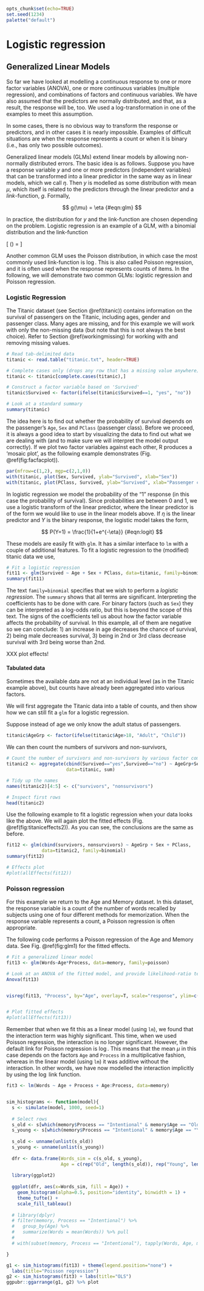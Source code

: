 
```r
opts_chunk$set(echo=TRUE)
set.seed(1234)
palette("default")
```


# Logistic regression {#logistic}

## Generalized Linear Models {#glm}
  
So far we have looked at modelling a continuous response to one or more factor variables (ANOVA), one or more continuous variables (multiple regression), and combinations of factors and continuous variables. We have also assumed that the predictors are normally distributed, and that, as a result, the response will be, too. We used a log-transformation in one of the examples to meet this assumption.
  
In some cases, there is no obvious way to transform the response or predictors, and in other cases it is nearly impossible. Examples of difficult situations are when the response represents a count or when it is binary (i.e., has only two possible outcomes).  
  
Generalized linear models (GLMs) \footnote{The term *General Linear Model*, which you may see used sometimes, is not the same as a GLM, although some statistics packages use GLM to mean general linear model, and use another term for generalized linear model.} extend linear models by allowing non-normally distributed errors. The basic idea is as follows. Suppose you have a response variable $y$ and one or more predictors (independent variables) that can be transformed into a linear predictor in the same way as in linear models, which we call $\eta$. Then $y$ is modelled as some distribution with mean $\mu$, which itself is related to the predictors through the linear predictor and a *link*-function, $g$. Formally,
  
$$
g(\mu) = \eta
{#eqn:glm}
$$
      
In practice, the distribution for $y$ and the link-function are chosen depending on the problem. Logistic regression is an example of a GLM, with a binomial distribution and the link-function

\[
\log\left(\frac{\mu}{1-\mu}\right) = \eta
\]
    
Another common GLM uses the Poisson distribution, in which case the most commonly used link-function is $\log$. This is also called Poisson regression, and it is often used when the response represents counts of items. In the following, we will demonstrate two common GLMs: logistic regression and Poisson regression.
    
### Logistic Regression {#logistic}
      
The Titanic dataset (see Section \@ref(titanic)) contains information on the survival of passengers on the Titanic, including ages, gender and passenger class. Many ages are missing, and for this example we will work with only the non-missing data (but note that this is not always the best choice). Refer to Section \@ref(workingmissing) for working with and removing missing values.
      

```r
# Read tab-delimited data
titanic <- read.table("titanic.txt", header=TRUE)

# Complete cases only (drops any row that has a missing value anywhere)
titanic <- titanic[complete.cases(titanic),]

# Construct a factor variable based on 'Survived'
titanic$Survived <- factor(ifelse(titanic$Survived==1, "yes", "no"))

# Look at a standard summary
summary(titanic)
```
      
The idea here is to find out whether the probability of survival depends on the passenger's `Age`, `Sex` and `PClass` (passenger class). Before we proceed, it is always a good idea to start by visualizing the data to find out what we are dealing with (and to make sure we will interpret the model output correctly). If we plot two factor variables against each other, R produces a 'mosaic plot', as the following example demonstrates (Fig. \@ref(fig:facfacplot)).

```r
par(mfrow=c(1,2), mgp=c(2,1,0))
with(titanic, plot(Sex, Survived, ylab="Survived", xlab="Sex"))
with(titanic, plot(PClass, Survived, ylab="Survived", xlab="Passenger class"))
```

In logistic regression we model the probability of the "1" response (in this case the probability of survival). Since probabilities are between 0 and 1, we use a logistic transform of the linear predictor, where the linear predictor is of the form we would like to use in the linear models above. If $\eta$ is the linear predictor and $Y$ is the binary response, the logistic model takes the form,

$$
P(Y=1) = \frac{1}{1+e^{-\eta}}
{#eqn:logit}
$$

These models are easily fit with `glm`. It has a similar interface to `lm` with a couple of additional features. To fit a logistic regression to the (modified) titanic data we use,

```r
# Fit a logistic regression
fit11 <- glm(Survived ~ Age + Sex + PClass, data=titanic, family=binomial)
summary(fit11)
```

The text `family=binomial` specifies that we wish to perform a *logistic regression*. The `summary` shows that all terms are significant. Interpreting the coefficients has to be done with care. For binary factors (such as `Sex`) they can be interpreted as a log-odds ratio, but this is beyond the scope of this text. The signs of the coefficients tell us about how the factor variable affects the probability of survival. In this example, all of them are negative so we can conclude: 1) an increase in age decreases the chance of survival, 2) being male decreases survival, 3) being in 2nd or 3rd class decrease survival with 3rd being worse than 2nd.

XXX plot effects!

#### Tabulated data {#tabuldataglm}

Sometimes the available data are not at an individual level (as in the Titanic example above), but counts have already been aggregated into various factors.

We will first aggregate the Titanic data into a table of counts, and then show how we can still fit a `glm` for a logistic regression.

Suppose instead of age we only know the adult status of passengers.  
```r
titanic$AgeGrp <- factor(ifelse(titanic$Age>18, "Adult", "Child"))
```

We can then count the numbers of survivors and non-survivors,  
```r
# Count the number of survivors and non-survivors by various factor combinations
titanic2 <- aggregate(cbind(Survived=="yes",Survived=="no") ~ AgeGrp+Sex+PClass, 
                      data=titanic, sum)

# Tidy up the names
names(titanic2)[4:5] <- c("survivors", "nonsurvivors")

# Inspect first rows
head(titanic2)
```

Use the following example to fit a logistic regression when your data looks like the above. We will again plot the fitted effects (Fig. \@ref(fig:titaniceffects2)). As you can see, the conclusions are the same as before.

```r
fit12 <- glm(cbind(survivors, nonsurvivors) ~ AgeGrp + Sex + PClass, 
             data=titanic2, family=binomial)
summary(fit12)

# Effects plot
#plot(allEffects(fit12))
```





### Poisson regression

For this example we return to the Age and Memory dataset. In this dataset, the response variable is a count of the number of words recalled by subjects using one of four different methods for memorization. When the response variable represents a count, a Poisson regression is often appropriate. 

The following code performs a Poisson regression of the Age and Memory data. See Fig. \@ref(fig:glm1) for the fitted effects.

```r
# Fit a generalized linear model
fit13 <- glm(Words~Age*Process, data=memory, family=poisson)

# Look at an ANOVA of the fitted model, and provide likelihood-ratio tests.
Anova(fit13)


visreg(fit13, "Process", by="Age", overlay=T, scale="response", ylim=c(0,30), rug=FALSE)


# Plot fitted effects
#plot(allEffects(fit13))
```

Remember that when we fit this as a linear model (using `lm`), we found that the interaction term was highly significant. This time, when we used Poisson regression, the interaction is no longer significant. However, the default link for Poisson regression is $\log$. This means that the mean $\mu$ in this case depends on the factors `Age` and `Process` in a multiplicative fashion, whereas in the linear model (using `lm`) it was additive without the interaction. In other words, we have now modelled the interaction implicitly by using the $\log$ link function.

```r

fit3 <- lm(Words ~ Age + Process + Age:Process, data=memory)


sim_histograms <- function(model){
  s <- simulate(model, 1000, seed=1)
  
  # Select rows
  s_old <- s[which(memory$Process == "Intentional" & memory$Age == "Older"),]
  s_young <- s[which(memory$Process == "Intentional" & memory$Age == "Younger"),]
  
  s_old <- unname(unlist(s_old))
  s_young <- unname(unlist(s_young))
  
  dfr <- data.frame(Words_sim = c(s_old, s_young),
                    Age = c(rep("Old", length(s_old)), rep("Young", length(s_young))))
  
  library(ggplot2)
  
  ggplot(dfr, aes(x=Words_sim, fill = Age)) + 
    geom_histogram(alpha=0.5, position="identity", binwidth = 1) +
    theme_tufte() +
    scale_fill_tableau()
  
  # library(dplyr)
  # filter(memory, Process == "Intentional") %>%
  #   group_by(Age) %>%
  #   summarize(Words = mean(Words)) %>% pull
  # 
  # with(subset(memory, Process == "Intentional"), tapply(Words, Age, mean))

}

g1 <- sim_histograms(fit13) + theme(legend.position="none") +
  labs(title="Poisson regression")
g2 <- sim_histograms(fit3) + labs(title="OLS")
ggpubr::ggarrange(g1, g2) %>% plot

```


